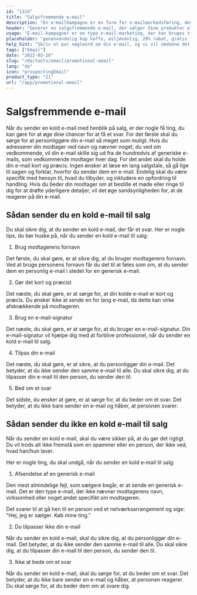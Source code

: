 ```yaml
---
id: "1314"
title: "Salgsfremmende e-mail"
description: "En e-mailkampagne er en form for e-mailmarkedsføring, der bruges til at promovere produkter eller tjenester. E-mailkampagner sendes ofte til en liste af abonnenter, og de kan bruges til at promovere salg, begivenheder eller nye produkter. E-mailkampagner kan også bruges til at opbygge relationer med kunder eller til at skabe loyalitet."
header: "Generer en salgsfremmende e-mail, der sælger dine produkter eller tjenester."
usage: "E-mail-kampagner er en type e-mail-marketing, der kan bruges til at fremme salg, begivenheder eller nye produkter. Følgende generator kan hjælpe dig med at designe og brainstorme en salgsfremmende e-mail, der er tæt på dit brand."
placeholder: "genanvendelig kop kaffe, miljøvenlig, 20% rabat, gratis forsendelse"
help_hint: "Skriv et par nøgleord om din e-mail, og vi vil omdanne det til en kampagnebesked."
tags: ["Email"]
date: "2022-03-28"
slug: "/da/tools/email/promotional-email"
lang: "da"
icon: "prospectingEmail"
product_type: "21"
url: "/app/promotional-email"
---
```


# Salgsfremmende e-mail

Når du sender en kold e-mail med henblik på salg, er der nogle få ting, du kan gøre for at øge dine chancer for at få et svar. For det første skal du sørge for at personliggøre din e-mail så meget som muligt. Hvis du adresserer din modtager ved navn og nævner noget, du ved om vedkommende, vil din e-mail skille sig ud fra de hundredvis af generiske e-mails, som vedkommende modtager hver dag. For det andet skal du holde din e-mail kort og præcis. Ingen ønsker at læse en lang salgstale, så gå lige til sagen og forklar, hvorfor du sender dem en e-mail. Endelig skal du være specifik med hensyn til, hvad du tilbyder, og inkludere en opfordring til handling. Hvis du beder din modtager om at bestille et møde eller ringe til dig for at drøfte yderligere detaljer, vil det øge sandsynligheden for, at de reagerer på din e-mail.

## Sådan sender du en kold e-mail til salg

Du skal sikre dig, at du sender en kold e-mail, der får et svar. Her er nogle tips, du bør huske på, når du sender en kold e-mail til salg:

1. Brug modtagerens fornavn

Det første, du skal gøre, er at sikre dig, at du bruger modtagerens fornavn. Ved at bruge personens fornavn får du det til at føles som om, at du sender dem en personlig e-mail i stedet for en generisk e-mail.

2. Gør det kort og præcist

Det næste, du skal gøre, er at sørge for, at din kolde e-mail er kort og præcis. Du ønsker ikke at sende en for lang e-mail, da dette kan virke afskrækkende på modtageren.

3. Brug en e-mail-signatur

Det næste, du skal gøre, er at sørge for, at du bruger en e-mail-signatur. Din e-mail-signatur vil hjælpe dig med at forblive professionel, når du sender en kold e-mail til salg.

4. Tilpas din e-mail

Det næste, du skal gøre, er at sikre, at du personliggør din e-mail. Det betyder, at du ikke sender den samme e-mail til alle. Du skal sikre dig, at du tilpasser din e-mail til den person, du sender den til.

5. Bed om et svar

Det sidste, du ønsker at gøre, er at sørge for, at du beder om et svar. Det betyder, at du ikke bare sender en e-mail og håber, at personen svarer.

## Sådan sender du ikke en kold e-mail til salg

Når du sender en kold e-mail, skal du være sikker på, at du gør det rigtigt. Du vil trods alt ikke fremstå som en spammer eller en person, der ikke ved, hvad han/hun laver.

Her er nogle ting, du skal undgå, når du sender en kold e-mail til salg:

1. Afsendelse af en generisk e-mail

Den mest almindelige fejl, som sælgere begår, er at sende en generisk e-mail. Det er den type e-mail, der ikke nævner modtagerens navn, virksomhed eller noget andet specifikt om modtageren.

Det svarer til at gå hen til en person ved et netværksarrangement og sige: "Hej, jeg er sælger. Køb mine ting."

2. Du tilpasser ikke din e-mail

Når du sender en kold e-mail, skal du sikre dig, at du personliggør din e-mail. Det betyder, at du ikke sender den samme e-mail til alle. Du skal sikre dig, at du tilpasser din e-mail til den person, du sender den til.

3. Ikke at bede om et svar

Når du sender en kold e-mail, skal du sørge for, at du beder om et svar. Det betyder, at du ikke bare sender en e-mail og håber, at personen reagerer. Du skal sørge for, at du beder dem om at svare dig.
